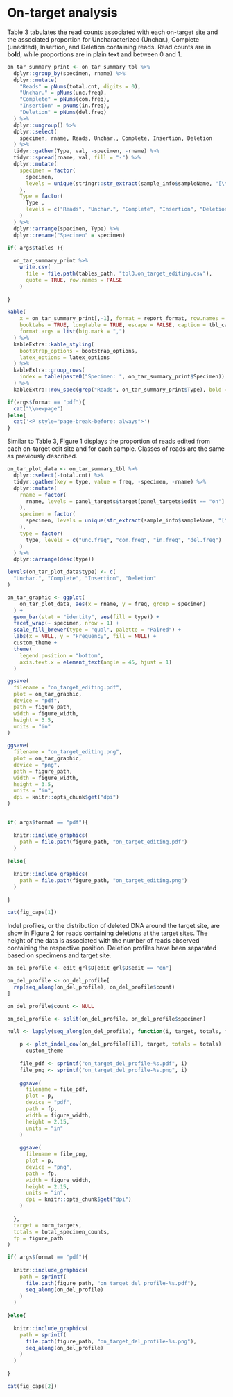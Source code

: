 # On-target analysis

Table 3 tabulates the read counts associated with each on-target site and the associated proportion for Uncharacterized (Unchar.), Complete (unedited), Insertion, and Deletion containing reads. Read counts are in **bold**, while proportions are in plain text and between 0 and 1.

```r
on_tar_summary_print <- on_tar_summary_tbl %>%
  dplyr::group_by(specimen, rname) %>%
  dplyr::mutate(
    "Reads" = pNums(total.cnt, digits = 0),
    "Unchar." = pNums(unc.freq),
    "Complete" = pNums(com.freq),
    "Insertion" = pNums(in.freq),
    "Deletion" = pNums(del.freq)
  ) %>%
  dplyr::ungroup() %>%
  dplyr::select(
    specimen, rname, Reads, Unchar., Complete, Insertion, Deletion
  ) %>%
  tidyr::gather(Type, val, -specimen, -rname) %>%
  tidyr::spread(rname, val, fill = "-") %>%
  dplyr::mutate(
    specimen = factor(
      specimen, 
      levels = unique(stringr::str_extract(sample_info$sampleName, "[\\w]+"))
    ),
    Type = factor(
      Type , 
      levels = c("Reads", "Unchar.", "Complete", "Insertion", "Deletion")
    )
  ) %>%
  dplyr::arrange(specimen, Type) %>%
  dplyr::rename("Specimen" = specimen)

if( args$tables ){
  
  on_tar_summary_print %>%
    write.csv(
      file = file.path(tables_path, "tbl3.on_target_editing.csv"),
      quote = TRUE, row.names = FALSE
    )
  
}

kable(
    x = on_tar_summary_print[,-1], format = report_format, row.names = FALSE,
    booktabs = TRUE, longtable = TRUE, escape = FALSE, caption = tbl_caps[3],
    format.args = list(big.mark = ",")
  ) %>%
  kableExtra::kable_styling(
    bootstrap_options = bootstrap_options,
    latex_options = latex_options
  ) %>%
  kableExtra::group_rows(
    index = table(paste0("Specimen: ", on_tar_summary_print$Specimen))
  ) %>%
  kableExtra::row_spec(grep("Reads", on_tar_summary_print$Type), bold = TRUE)

```

```r
if(args$format == "pdf"){
  cat("\\newpage")
}else{
  cat('<P style="page-break-before: always">')
}
```

Similar to Table 3, Figure 1 displays the proportion of reads edited from each on-target edit site and for each sample. Classes of reads are the same as previously described.

```r
on_tar_plot_data <- on_tar_summary_tbl %>%
  dplyr::select(-total.cnt) %>%
  tidyr::gather(key = type, value = freq, -specimen, -rname) %>%
  dplyr::mutate(
    rname = factor(
      rname, levels = panel_targets$target[panel_targets$edit == "on"]
    ),
    specimen = factor(
      specimen, levels = unique(str_extract(sample_info$sampleName, "[\\w]+"))
    ),
    type = factor(
      type, levels = c("unc.freq", "com.freq", "in.freq", "del.freq")
    )
  ) %>%
  dplyr::arrange(desc(type))

levels(on_tar_plot_data$type) <- c(
  "Unchar.", "Complete", "Insertion", "Deletion"
)

on_tar_graphic <- ggplot(
    on_tar_plot_data, aes(x = rname, y = freq, group = specimen)
  ) + 
  geom_bar(stat = "identity", aes(fill = type)) + 
  facet_wrap(~ specimen, nrow = 1) +
  scale_fill_brewer(type = "qual", palette = "Paired") +
  labs(x = NULL, y = "Frequency", fill = NULL) +
  custom_theme + 
  theme(
    legend.position = "bottom",
    axis.text.x = element_text(angle = 45, hjust = 1)
  )

ggsave(
  filename = "on_target_editing.pdf", 
  plot = on_tar_graphic, 
  device = "pdf", 
  path = figure_path, 
  width = figure_width, 
  height = 3.5, 
  units = "in"
)

ggsave(
  filename = "on_target_editing.png", 
  plot = on_tar_graphic, 
  device = "png", 
  path = figure_path, 
  width = figure_width,
  height = 3.5, 
  units = "in",
  dpi = knitr::opts_chunk$get("dpi")
)


if( args$format == "pdf"){
  
  knitr::include_graphics(
    path = file.path(figure_path, "on_target_editing.pdf")
  )
  
}else{
  
  knitr::include_graphics(
    path = file.path(figure_path, "on_target_editing.png")
  )
  
}

```

```r
cat(fig_caps[1]) 
```

Indel profiles, or the distribution of deleted DNA around the target site, are show in Figure 2 for reads containing deletions at the target sites. The height of the data is associated with the number of reads observed containing the respective position. Deletion profiles have been separated based on specimens and target site.

```r
on_del_profile <- edit_grl$D[edit_grl$D$edit == "on"]

on_del_profile <- on_del_profile[
  rep(seq_along(on_del_profile), on_del_profile$count)
]

on_del_profile$count <- NULL

on_del_profile <- split(on_del_profile, on_del_profile$specimen)

null <- lapply(seq_along(on_del_profile), function(i, target, totals, fp){
  
    p <- plot_indel_cov(on_del_profile[[i]], target, totals = totals) + 
      custom_theme
    
    file_pdf <- sprintf("on_target_del_profile-%s.pdf", i)
    file_png <- sprintf("on_target_del_profile-%s.png", i)
      
    ggsave(
      filename = file_pdf, 
      plot = p, 
      device = "pdf", 
      path = fp, 
      width = figure_width, 
      height = 2.15, 
      units = "in"
    )
    
    ggsave(
      filename = file_png, 
      plot = p, 
      device = "png", 
      path = fp, 
      width = figure_width,
      height = 2.15, 
      units = "in",
      dpi = knitr::opts_chunk$get("dpi")
    )
    
  },
  target = norm_targets,
  totals = total_specimen_counts,
  fp = figure_path
)

if( args$format == "pdf"){
  
  knitr::include_graphics(
    path = sprintf(
      file.path(figure_path, "on_target_del_profile-%s.pdf"), 
      seq_along(on_del_profile)
    )
  )
  
}else{
  
  knitr::include_graphics(
    path = sprintf(
      file.path(figure_path, "on_target_del_profile-%s.png"), 
      seq_along(on_del_profile)
    )
  )
  
}

```

```r
cat(fig_caps[2]) 
```